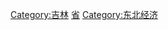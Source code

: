 {{Catnav|頁面分類|...|经济|各國經濟|中国经济|中国各省经济}}

{{Catmore}}

[[Category:吉林|Category:吉林]]
[[Category:中国各省经济|省]]
[[Category:东北经济|Category:东北经济]]